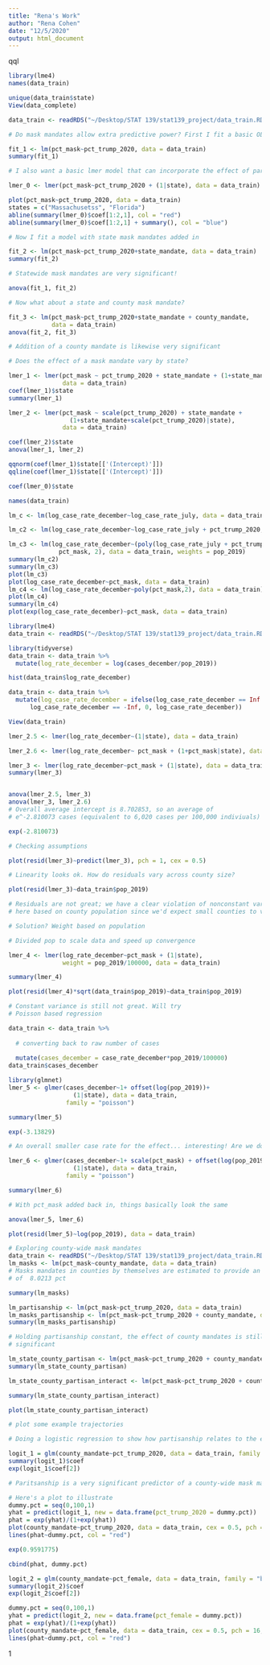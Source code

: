 ```yaml
---
title: "Rena's Work"
author: "Rena Cohen"
date: "12/5/2020"
output: html_document
---
```


qql

```r
library(lme4)
names(data_train)

unique(data_train$state)
View(data_complete)
```


```r
data_train <- readRDS("~/Desktop/STAT 139/stat139_project/data_train.RDS")

# Do mask mandates allow extra predictive power? First I fit a basic OLS model

fit_1 <- lm(pct_mask~pct_trump_2020, data = data_train)
summary(fit_1)

# I also want a basic lmer model that can incorporate the effect of partisanship on mask wearing at a state level

lmer_0 <- lmer(pct_mask~pct_trump_2020 + (1|state), data = data_train)

plot(pct_mask~pct_trump_2020, data = data_train)
states = c("Massachusetss", "Florida")
abline(summary(lmer_0)$coef[1:2,1], col = "red")
abline(summary(lmer_0)$coef[1:2,1] + summary(), col = "blue")

# Now I fit a model with state mask mandates added in

fit_2 <- lm(pct_mask~pct_trump_2020+state_mandate, data = data_train)
summary(fit_2)

# Statewide mask mandates are very significant! 

anova(fit_1, fit_2)

# Now what about a state and county mask mandate?

fit_3 <- lm(pct_mask~pct_trump_2020+state_mandate + county_mandate, 
            data = data_train)
anova(fit_2, fit_3)

# Addition of a county mandate is likewise very significant

# Does the effect of a mask mandate vary by state?

lmer_1 <- lmer(pct_mask ~ pct_trump_2020 + state_mandate + (1+state_mandate|state),
               data = data_train)
coef(lmer_1)$state
summary(lmer_1)

lmer_2 <- lmer(pct_mask ~ scale(pct_trump_2020) + state_mandate + 
                 (1+state_mandate+scale(pct_trump_2020)|state),
               data = data_train)

coef(lmer_2)$state
anova(lmer_1, lmer_2)

qqnorm(coef(lmer_1)$state[['(Intercept)']])
qqline(coef(lmer_1)$state[['(Intercept)']])

coef(lmer_0)$state
```

```r
names(data_train)

lm_c <- lm(log_case_rate_december~log_case_rate_july, data = data_train)

lm_c2 <- lm(log_case_rate_december~log_case_rate_july + pct_trump_2020, data = data_train)

lm_c3 <- lm(log_case_rate_december~(poly(log_case_rate_july + pct_trump_2020 + 
              pct_mask, 2), data = data_train, weights = pop_2019)
summary(lm_c2)
summary(lm_c3)
plot(lm_c3)
plot(log_case_rate_december~pct_mask, data = data_train)
lm_c4 <- lm(log_case_rate_december~poly(pct_mask,2), data = data_train)
plot(lm_c4)
summary(lm_c4)
plot(exp(log_case_rate_december)~pct_mask, data = data_train)
```

```r
library(lme4)
data_train <- readRDS("~/Desktop/STAT 139/stat139_project/data_train.RDS")

library(tidyverse)
data_train <- data_train %>%
  mutate(log_rate_december = log(cases_december/pop_2019))

hist(data_train$log_rate_december)

data_train <- data_train %>%
  mutate(log_case_rate_december = ifelse(log_case_rate_december == Inf | 
      log_case_rate_december == -Inf, 0, log_case_rate_december))

View(data_train)

lmer_2.5 <- lmer(log_rate_december~(1|state), data = data_train)

lmer_2.6 <- lmer(log_rate_december~ pct_mask + (1+pct_mask|state), data = data_train)

lmer_3 <- lmer(log_rate_december~pct_mask + (1|state), data = data_train)
summary(lmer_3)


anova(lmer_2.5, lmer_3)
anova(lmer_3, lmer_2.6)
# Overall average intercept is 8.702853, so an average of
# e^-2.810073 cases (equivalent to 6,020 cases per 100,000 indiviuals)

exp(-2.810073)

# Checking assumptions

plot(resid(lmer_3)~predict(lmer_3), pch = 1, cex = 0.5)

# Linearity looks ok. How do residuals vary across county size?

plot(resid(lmer_3)~data_train$pop_2019)

# Residuals are not great; we have a clear violation of nonconstant variance
# here based on county population since we'd expect small counties to vary more

# Solution? Weight based on population

# Divided pop to scale data and speed up convergence

lmer_4 <- lmer(log_rate_december~pct_mask + (1|state),
               weight = pop_2019/100000, data = data_train)

summary(lmer_4)

plot(resid(lmer_4)*sqrt(data_train$pop_2019)~data_train$pop_2019)

# Constant variance is still not great. Will try
# Poisson based regression

data_train <- data_train %>%
  
  # converting back to raw number of cases
  
  mutate(cases_december = case_rate_december*pop_2019/100000)
data_train$cases_december

library(glmnet)
lmer_5 <- glmer(cases_december~1+ offset(log(pop_2019))+
                  (1|state), data = data_train,
                family = "poisson")

summary(lmer_5)

exp(-3.13829)

# An overall smaller case rate for the effect... interesting! Are we doing worse at accounting for the variation in the model?

lmer_6 <- glmer(cases_december~1+ scale(pct_mask) + offset(log(pop_2019))+
                  (1|state), data = data_train,
                family = "poisson")

summary(lmer_6)

# With pct_mask added back in, things basically look the same

anova(lmer_5, lmer_6)

plot(resid(lmer_5)~log(pop_2019), data = data_train)
```

```r
# Exploring county-wide mask mandates
data_train <- readRDS("~/Desktop/STAT 139/stat139_project/data_train.RDS")
lm_masks <- lm(pct_mask~county_mandate, data = data_train)
# Masks mandates in counties by themselves are estimated to provide an increase
# of  8.0213 pct

summary(lm_masks)

lm_partisanship <- lm(pct_mask~pct_trump_2020, data = data_train)
lm_masks_partisanship <- lm(pct_mask~pct_trump_2020 + county_mandate, data = data_train)
summary(lm_masks_partisanship)

# Holding partisanship constant, the effect of county mandates is still
# significant

lm_state_county_partisan <- lm(pct_mask~pct_trump_2020 + county_mandate + state_mandate + county_mandate:state_mandate, data = data_train)
summary(lm_state_county_partisan)

lm_state_county_partisan_interact <- lm(pct_mask~pct_trump_2020 + county_mandate + state_mandate + county_mandate:state_mandate + pct_trump_2020*county_mandate, data = data_train)

summary(lm_state_county_partisan_interact)

plot(lm_state_county_partisan_interact)

# plot some example trajectories
```
```r
# Doing a logistic regression to show how partisanship relates to the existance of a max mandate

logit_1 = glm(county_mandate~pct_trump_2020, data = data_train, family = "binomial")
summary(logit_1)$coef
exp(logit_1$coef[2])

# Paritsanship is a very significant predictor of a county-wide mask mandate (z = -14.02139, p < 0.0001) and the association is negative as Trump voters tend to be loss supportive of mask mandates in general. An increase of 1 percent in 2020 votes for trump is associated with an odds ratio of 0.9591775, or a 

# Here's a plot to illustrate
dummy.pct = seq(0,100,1)
yhat = predict(logit_1, new = data.frame(pct_trump_2020 = dummy.pct))
phat = exp(yhat)/(1+exp(yhat))
plot(county_mandate~pct_trump_2020, data = data_train, cex = 0.5, pch = 16, col = rgb(0.2,0.2,0.2,0.1))
lines(phat~dummy.pct, col = "red")

exp(0.9591775)

cbind(phat, dummy.pct)
```


```r
logit_2 = glm(county_mandate~pct_female, data = data_train, family = "binomial")
summary(logit_2)$coef
exp(logit_2$coef[2])

dummy.pct = seq(0,100,1)
yhat = predict(logit_2, new = data.frame(pct_female = dummy.pct))
phat = exp(yhat)/(1+exp(yhat))
plot(county_mandate~pct_female, data = data_train, cex = 0.5, pch = 16, col = rgb(0.2,0.2,0.2,0.1))
lines(phat~dummy.pct, col = "red")
```

1
